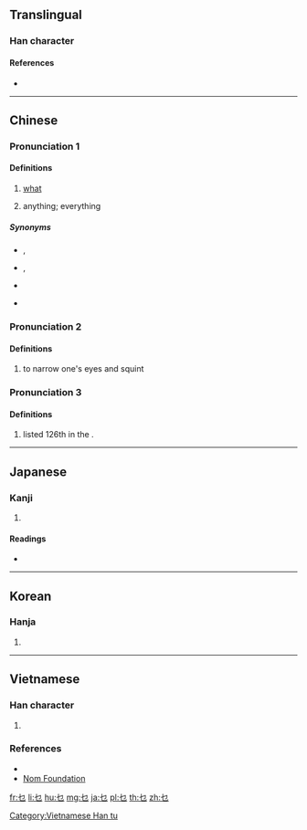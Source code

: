 ==Translingual==

===Han character===
{{Han char|rn=5|rad=乙|as=01|sn=2|four=47712|canj=PN,PS,XPN}}

====References====
* {{Han ref|kx=0083.180|dkj=00166|dj=0168.010|hdz=10049.090|uh=4E5C|ud=20060|bh=C941|bd=51521}}

----

==Chinese==
{{zh-forms}}

===Pronunciation 1===
{{zh-pron
|c=mat1,me1
|mn-t=mih4
|cat=pronoun
}}

====Definitions====
{{zh-hanzi}}

# {{label|zh|Cantonese|Teochew}} [[what]]
#: {{zh-usex|愛 乜個？|tr=ain3 '''mih4''' gai5?|What do you want?|MN-T}}
# {{label|zh|Cantonese}} anything; everything

=====Synonyms=====
* {{zh-l|乜嘢}}, {{zh-l|乜嘢嘢}}
* {{q|more casual}} {{zh-l|咩}}, {{zh-l|咩嘢}}
* {{q|emphatic}} {{zh-l|乜鬼}}
* {{q|literary|Mandarin}} {{zh-l|什麼}}

===Pronunciation 2===
{{zh-pron
|m=miē
|c=me1,me2,me5,mi1
|mn-t=mi1
|mc=y
|oc=y
|cat=v
}}

====Definitions====
{{zh-hanzi}}

# to narrow one's eyes and squint

===Pronunciation 3===
{{zh-pron
|m=niè
|c=ne6
|mn-t=nian7
|cat=pn
}}

====Definitions====
{{zh-hanzi}}

# {{surname|lang=zh|dot=,}} listed 126th in the ''{{w|Baijiaxing}}''.

----

==Japanese==

===Kanji===
{{ja-kanji|grade=|rs=乙01}}

# {{defn|lang=ja|sort=乙01}}

====Readings====
* {{ja-readings|on=[[ば]] (ba), [[め]] (me)|kun=[[やぶにらみ]] (yabunirami)}}

----

==Korean==

===Hanja===
{{ko-hanja|hangeul=먀|rv=mya|mr=mya}}

# {{defn|lang=ko|sort=乙01}}

----

==Vietnamese==

===Han character===
{{vi-readings|rs=乙01|hanviet=mã, niết, niệt, khiết, mễ|nom=khiết, mã}}

# {{defn|lang=vi|sort=乙01}}

===References===
* {{R:WinVNKey:Lê Sơn Thanh}}
* [http://nomfoundation.org/common/nom_details.php?codepoint=4e5c Nom Foundation]

[[Category:Vietnamese Han tu]]

[[fr:乜]]
[[li:乜]]
[[hu:乜]]
[[mg:乜]]
[[ja:乜]]
[[pl:乜]]
[[th:乜]]
[[zh:乜]]